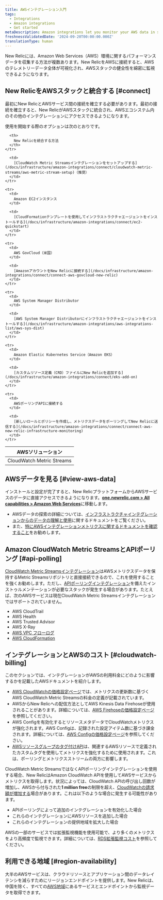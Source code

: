 ```yaml
---
title: AWSインテグレーション入門
tags:
  - Integrations
  - Amazon integrations
  - Get started
metaDescription: Amazon integrations let you monitor your AWS data in several New Relic features.
freshnessValidatedDate: '2024-09-20T00:00:00.000Z'
translationType: human
---
```


New Relicには、Amazon Web Services（AWS）環境に関するパフォーマンスデータを収集する方法が複数あります。New RelicをAWSに接続すると、AWSのテレメトリーデータ全体が可視化され、AWSスタックの健全性を綿密に監視できるようになります。

## New RelicをAWSスタックと統合する [#connect]

最初にNew RelicとAWSサービス間の接続を確立する必要があります。最初の接続を確立すると、New RelicがAWSスタックに統合され、AWSエコシステム内のその他のインテグレーションにアクセスできるようになります。

使用を開始する際のオプションは次のとおりです。

<table>
  <thead>
    <tr>
      <th>
        AWSソリューション
      </th>

      <th>
        New Relicを統合する方法
      </th>
    </tr>
  </thead>

  <tbody>
    <tr>
      <td>
        CloudWatch Metric Streams
      </td>

      <td>
        [CloudWatch Metric Streamsインテグレーションをセットアップする](/docs/infrastructure/amazon-integrations/connect/cloudwatch-metric-streams/aws-metric-stream-setup)（推奨）
      </td>
    </tr>

    <tr>
      <td>
        Amazon EC2インスタンス
      </td>

      <td>
        [CloudFormationテンプレートを使用してインフラストラクチャエージェントをインストールする](/docs/infrastructure/amazon-integrations/connect/ec2-quickstart)
      </td>
    </tr>

    <tr>
      <td>
        AWS GovCloud（米国）
      </td>

      <td>
        [AmazonアカウントをNew Relicに接続する](/docs/infrastructure/amazon-integrations/connect/connect-aws-govcloud-new-relic)
      </td>
    </tr>

    <tr>
      <td>
        AWS System Manager Distributor
      </td>

      <td>
        [AWS System Manager Distributorにインフラストラクチャエージェントをインストールする](/docs/infrastructure/amazon-integrations/aws-integrations-list/aws-sys-dist)
      </td>
    </tr>

    <tr>
      <td>
        Amazon Elastic Kubernetes Service（Amazon EKS）
      </td>

      <td>
        [カスタムリソース定義（CRD）ファイルにNew Relicを追加する](/docs/infrastructure/amazon-integrations/connect/eks-add-on)
      </td>
    </tr>

    <tr>
      <td>
        AWSポーリングAPIに接続する
      </td>

      <td>
        [新しいロールとポリシーを作成し、メトリクスデータをポーリングしてNew Relicに送信する](/docs/infrastructure/amazon-integrations/connect/connect-aws-new-relic-infrastructure-monitoring)
      </td>
    </tr>
  </tbody>
</table>

## AWSデータを見る [#view-aws-data]

インストールと設定が完了すると、New RelicプラットフォームからAWSサービスのデータに直接アクセスできるようになります。<DNT>**[one.newrelic.com &gt; All capabilities &gt; Amazon Web Services](https://one.newrelic.com/all-capabilities)**</DNT>に移動します。

* AWSデータの探索の詳細については、[インフラストラクチャインテグレーションからのデータの理解と使用](/docs/infrastructure/infrastructure-integrations/get-started/understand-use-data-infrastructure-integrations)に関するドキュメントをご覧ください。
* また、[特にAWSインテグレーションメトリクスに関するドキュメントを確認すること](/docs/infrastructure/amazon-integrations/manage-aws-data/aws-integrations-metrics)をお勧めします。

## Amazon CloudWatch Metric StreamsとAPIポーリング [#api-polling]

[CloudWatch Metric Streamsインテグレーション](/docs/infrastructure/amazon-integrations/connect/cloudwatch-metric-streams/aws-metric-stream-setup)はAWSメトリクスデータを保持するMetric Streamsリポジトリと直接接続できるので、これを使用することを強くお勧めします。ただし、[APIポーリングインテグレーション](/docs/infrastructure/amazon-integrations/connect/connect-aws-new-relic-infrastructure-monitoring/)を備えたインストゥルメンテーションが必要なスタックが発生する場合があります。たとえば、次のAWSサービスは現在CloudWatch Metric Streamsインテグレーションではサポートされていません。

* AWS CloudTrail
* AWS Health
* AWS Trusted Advisor
* AWS X-Ray
* [AWS VPC フローログ](/docs/infrastructure/amazon-integrations/aws-integrations-list/aws-vpc-flow-logs-monitoring-integration/)
* [AWS CloudFormation](https://github.com/newrelic/cloudformation-partner-integration)

## インテグレーションとAWSのコスト [#cloudwatch-billing]

このセクションでは、インテグレーションがAWSの利用料金にどのように影響するかを記載したAWSドキュメントを紹介します。

* [AWS CloudWatchの価格設定ページ](https://docs.aws.amazon.com/AmazonCloudWatch/latest/monitoring/CloudWatch-Metric-Streams.html)では、メトリクスの更新数に基づくAWS CloudWatch Metric Streamsの料金の定義が記載されています。
* AWSからNew Relicへの配信方法としてAWS Kinesis Data Firehoseが使用されることがあります。詳細については、[AWS Firehoseの価格設定ページ](https://aws.amazon.com/kinesis/data-firehose/pricing/)を参照してください。
* AWS Configを有効化するとリソースメタデータでCloudWatchメトリクスが強化されます。AWS Configは、記録された設定アイテム数に基づき課金されます。詳細については、[AWS Configの価格設定ページ](https://aws.amazon.com/config/pricing/)を参照してください。
* [AWSリソースグループのタグ付けAPI](https://docs.aws.amazon.com/resourcegroupstagging/latest/APIReference/overview.html)は、関連するAWSリソースで定義されたカスタムタグを使用してメトリクスを強化するために使用されます。これは、ポーリングとメトリクスストリームの両方に影響します。

CloudWatch Metric StreamsではなくAPIポーリングインテグレーションを使用する場合、New RelicはAmazon CloudWatch APIを使用してAWSサービスからメトリクスを取得します。状況によっては、CloudWatch APIの呼び出し回数が増加し、AWSから付与された<DNT>**1 million free**</DNT>の制限を超え、[CloudWatchの請求額が増加する](/docs/infrastructure/amazon-integrations/troubleshooting/cloudwatch-billing-increase)場合があります。これは以下のような場合に発生する可能性があります。

* APIポーリングによって追加のインテグレーションを有効化した場合
* これらのインテグレーションにAWSリソースを追加した場合
* これらのインテグレーションの提供地域を拡大した場合

AWSの一部のサービスでは拡張監視機能を使用可能で、より多くのメトリクスをより高頻度で監視できます。詳細については、[RDS拡張監視コスト](https://docs.aws.amazon.com/AmazonRDS/latest/UserGuide/USER_Monitoring.OS.overview.html#USER_Monitoring.OS.cost)を参照してください。

## 利用できる地域 [#region-availability]

大半のAWSサービスは、クラウドリソースとアプリケーション間のデータレイテンシを減らすためにリージョンエンドポイントを提供します。New Relicは、中国を除く、すべての[AWS地域](http://docs.aws.amazon.com/general/latest/gr/rande.html)にあるサービスとエンドポイントから監視データを取得できます。